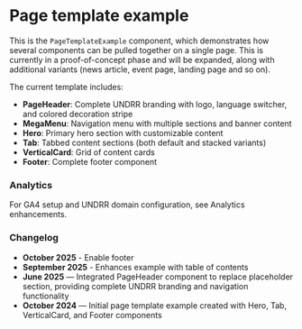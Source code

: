 
<Meta
  of={PageTemplateExampleStories}
  title="Components/Page template example"
/>

# Page template example

This is the `PageTemplateExample` component, which demonstrates how several components can be pulled together on a single page. This is currently in a proof-of-concept phase and will be expanded, along with additional variants (news article, event page, landing page and so on).

The current template includes:

- **PageHeader**: Complete UNDRR branding with logo, language switcher, and colored decoration stripe
- **MegaMenu**: Navigation menu with multiple sections and banner content
- **Hero**: Primary hero section with customizable content
- **Tab**: Tabbed content sections (both default and stacked variants)
- **VerticalCard**: Grid of content cards
- **Footer**: Complete footer component

### Analytics

For GA4 setup and UNDRR domain configuration, see
<LinkTo kind="getting-started-analytics-enhancements" story="docs"> Analytics enhancements</LinkTo>.

<Canvas of={PageTemplateExampleStories.Default} meta={PageTemplateExampleStories} />

### Changelog

- **October 2025** - Enable footer
- **September 2025** - Enhances example with table of contents
- **June 2025** — Integrated PageHeader component to replace placeholder section, providing complete UNDRR branding and navigation functionality
- **October 2024** — Initial page template example created with Hero, Tab, VerticalCard, and Footer components

